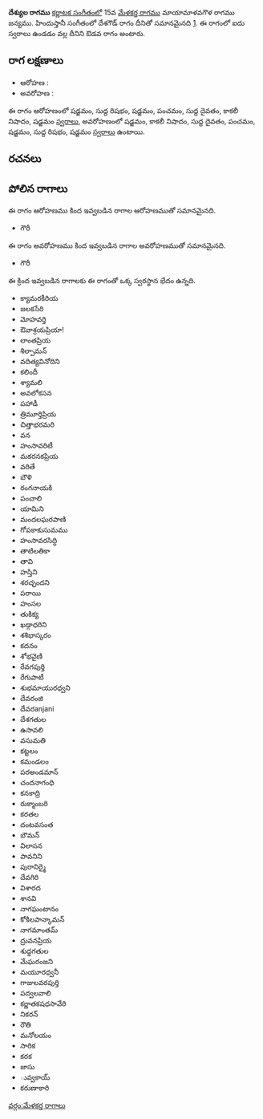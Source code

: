 {{Infobox ragam
	| name          	= దేశ్యుల
	| synonym	    	= 
	| mela          	= 
	| chakra        	= 
	| janaka        	= 
	| type          	= ఔడవ
	| arohanam      	= {{svaraC|S|R1|S|P|D1|N3|S'}} 
	| avarohanam    	= {{svaraC|S'|N3|D1|P|S|R1|S}}
	| jeeva         	=
	| chhaya        	=
	| nyasa         	=
	| vishesha      	= 
	| equivalent  		= దేశగౌడ్
}}
{{కర్ణాటక సంగీత రాగాలు}}
'''దేశ్యుల రాగము''' [[కర్ణాటక సంగీతం]]లో 15వ [[మేళకర్త రాగము]] మాయామాళవగౌళ రాగము జన్యము.  హిందుస్తానీ సంగీతంలో దేశగౌడ్ రాగం దీనితో సమానమైనది [https://karnatik.com/hcragatable.shtml]. ఈ రాగంలో ఐదు స్వరాలు ఉండడం వల్ల దీనిని ఔడవ రాగం అంటారు.


==రాగ లక్షణాలు==


* ఆరోహణ : {{svaraC|S|R1|S|P|D1|N3|S'}} 
* అవరోహణ : {{svaraC|S'|N3|D1|P|S|R1|S}}

ఈ రాగం ఆరోహణంలో షడ్జమం, సుద్ద రిషభం, షడ్జమం, పంచమం, సుద్ద దైవతం, కాకలీ నిషాదం, షడ్జమం [[స్వరాలు]], అవరోహణంలో షడ్జమం, కాకలీ నిషాదం, సుద్ద దైవతం, పంచమం, షడ్జమం, సుద్ద రిషభం, షడ్జమం [[స్వరాలు]] ఉంటాయి.

==రచనలు==



==పోలిన రాగాలు==
ఈ రాగం ఆరోహణము కింద ఇవ్వబడిన రాగాల ఆరోహణముతో సమానమైనది.
* గౌరీ

ఈ రాగం అవరోహణము కింద ఇవ్వబడిన రాగాల అవరోహణముతో సమానమైనది.
* గౌరీ

ఈ క్రింద ఇవ్వబడిన రాగాలకు ఈ రాగంతో ఒక్క స్వరస్థాన భేదం ఉన్నది.
* క్యామరకీరియ
* జలకసేరి
* మోహవర్తి
* ఔవాశ్రయప్రియా!
* లాంతప్రియ
* శిల్పామన్
* వదిత్యవినోదిని
* కలిందీ
* శ్యామలి
* అవలోకసన
* పహాడీ
* త్రిమూర్తిప్రియ
* చిత్తాభరమరి
* వన
* హంసావరిటీ
* మకరనకప్రియ
* వరితే
* బౌళి
* రంగనాయకి
* పంచాలి
* యామిని
* మందలఘరపాణి
* గోపకాకుసుమము
* హంసావరసిద్ధి
* తాటిలతికా
* తావి
* హస్తిని
* శరచ్ఛందని
* పరాయి
* హంసల
* తుకిక్య
* ఖడ్గాధరిని
* శశిభాస్కరం
* కదనం
* శోభవైణి
* రేవగపుర్తి
* రేగుపాటీ
* శుభమాయురధ్వని
* దేవరంజి
* దేవరanjani
* దేశగతుల
* ఉసావలి
* వసుమతి
* కట్టలం
* కమండలం
* పరఅండమాన్
* చందనాగంధి
* కనకాద్రి
* రుక్మాంబరి
* కరతల
* దంటవసంత
* బౌమన్
* విలాసన
* పావనిని
* పురానిర్మై
* దేవగిరి
* విశారద
* శానవి
* నాగఘంటానం
* కోకిలపాన్కామన్
* నాగమాంతమ్
* ద్రువనప్రియ
* శుధ్ధగతుల
* మేఘరంజని
* మయూరధ్వనీ
* గాజులవరపుర్తి
* పద్వలవాలి
* కర్ణాతకషధసావేరి
* నికరన్
* రౌతి
* మనోలయం
* సారిక
* కరక
* జాసు
* ువ్వకాయ్
* కరుణాకారి



[[వర్గం:మేళకర్త రాగాలు]]